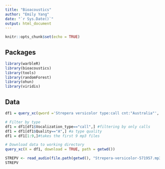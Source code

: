 ```yaml
---
title: "Bioacoustics"
author: "Emily Yang"
date: "`r Sys.Date()`"
output: html_document
---
```


```r
knitr::opts_chunk$set(echo = TRUE)
```

## Packages
```r
library(warbleR)
library(bioacoustics)
library(tools)
library(randomForest)
library(ohun)
library(viridis)

```

## Data

```r

df1 = query_xc(qword ='Strepera versicolor type:call cnt:"Australia"', download = FALSE)

# Filter by type   
df1 = df1[df1$Vocalization_type=="call",] #filtering by only calls
df1 = df1[df1$Quality=="A",] #a type quality
df1 = df1[1:9,]#takes the first 9 mp3 files 

# Download data to working directory
query_xc(X = df1, download = TRUE, path = getwd())

STREPV <- read_audio(file.path(getwd(), "Strepera-versicolor-571957.mp3"))
STREPV
```